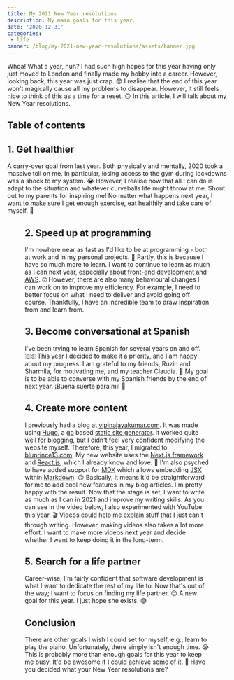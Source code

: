 ```yaml
---
title: My 2021 New Year resolutions
description: My main goals for this year.
date: '2020-12-31'
categories:
 - life
banner: /blog/my-2021-new-year-resolutions/assets/banner.jpg
---
```


Whoa! What a year, huh? I had such high hopes for this year having only just
moved to London and finally made my hobby into a career. However, looking back,
this year was just crap. :disappointed: I realise that the end of this year
won't magically cause all my problems to disappear. However, it still feels nice
to think of this as a time for a reset. :upside_down_face: In this article, I
will talk about my New Year resolutions.

<!--more-->

## Table of contents

## 1. Get healthier

A carry-over goal from last year. Both physically and mentally, 2020 took a massive
toll on me. In particular, losing access to the gym during lockdowns was a shock to
my system. :sob: However, I realise now that all I can do is adapt to the situation
and whatever curveballs life might throw at me. Shout out to my parents for
inspiring me! No matter what happens next year, I want to make sure I get enough
exercise, eat healthily and take care of myself. :muscle:

<Figure
 src="/blog/my-2021-new-year-resolutions/assets/workout.jpeg"
 caption="Taking a break during my workout. Maybe a New Year resolution
    should be to cut down on the number of selfies I take! 🤔"
/>

## 2. Speed up at programming

I'm nowhere near as fast as I'd like to be at programming - both at work and in
my personal projects. :running: Partly, this is because I have so much more to
learn. I want to continue to learn as much as I can next year, especially about
[front-end
development](https://frontendmasters.com/books/front-end-handbook/2018/what-is-a-FD.html)
and [AWS](https://aws.amazon.com/). :nerd_face: However, there are also many
behavioural changes I can work on to improve my efficiency. For example, I need
to better focus on what I need to deliver and avoid going off course.
Thankfully, I have an incredible team to draw inspiration from and learn from.

## 3. Become conversational at Spanish

I've been trying to learn Spanish for several years on and off. 🇪🇸 This year I
decided to make it a priority, and I am happy about my progress. I am grateful
to my friends, Ruzin and Sharmila, for motivating me, and my teacher Claudia.
:pray: My goal is to be able to converse with my Spanish friends by the end of
next year. ¡Buena suerte para mi! :crossed_fingers:

## 4. Create more content

I previously had a blog at [vipinajayakumar.com](https://vipinajayakumar.com/).
It was made using [Hugo](https://gohugo.io/), a [go](https://golang.org/) based
[static site
generator](https://www.netlify.com/blog/2020/04/14/what-is-a-static-site-generator-and-3-ways-to-find-the-best-one/).
It worked quite well for blogging, but I didn't feel very confident modifying
the website myself. Therefore, this year, I migrated to
[bluprince13.com](https://bluprince13.com/). My new website uses the [Next.js
framework](https://nextjs.org/) and [React.js](https://reactjs.org/), which I
already know and love. 🥳 I'm also psyched to have added support for
[MDX](https://mdxjs.com/) which allows embedding
[JSX](https://reactjs.org/docs/introducing-jsx.html) within
[Markdown](https://en.wikipedia.org/wiki/Markdown). :smirk: Basically, it means
it'd be straightforward for me to add cool new features in my blog articles. I'm
pretty happy with the result. Now that the stage is set, I want to write as much
as I can in 2021 and improve my writing skills. As you can see in the video
below, I also experimented with YouTube this year. :clapper: Videos could help
me explain stuff that I just can't through writing. However, making videos also
takes a lot more effort. I want to make more videos next year and decide whether
I want to keep doing it in the long-term.

<Youtube id="FnYccT9Q6i4" />

## 5. Search for a life partner

Career-wise, I'm fairly confident that software development is what I want to
dedicate the rest of my life to. Now that's out of the way; I want to focus on
finding my life partner. :blush: A new goal for this year. I just hope she
exists. :sweat_smile:

## Conclusion

There are other goals I wish I could set for myself, e.g., learn to play the
piano. Unfortunately, there simply isn't enough time. :sob: This is probably
more than enough goals for this year to keep me busy. It'd be awesome if I could
achieve some of it. :crossed_fingers: Have you decided what your New Year
resolutions are?
